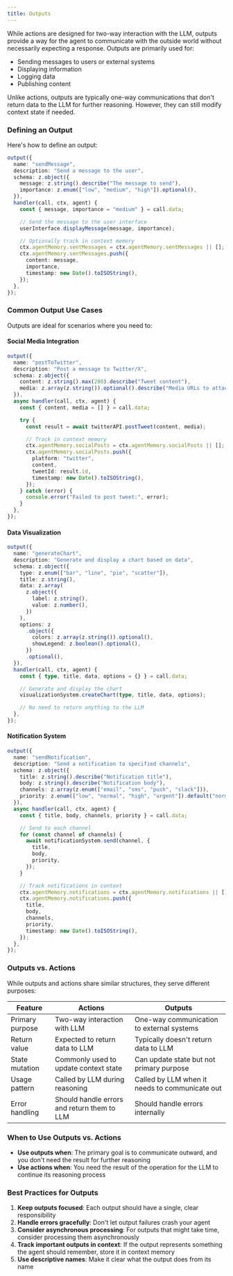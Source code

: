 ```yaml
---
title: Outputs
---
```


While actions are designed for two-way interaction with the LLM, outputs provide
a way for the agent to communicate with the outside world without necessarily
expecting a response. Outputs are primarily used for:

- Sending messages to users or external systems
- Displaying information
- Logging data
- Publishing content

Unlike actions, outputs are typically one-way communications that don't return
data to the LLM for further reasoning. However, they can still modify context
state if needed.

### Defining an Output

Here's how to define an output:

```ts
output({
  name: "sendMessage",
  description: "Send a message to the user",
  schema: z.object({
    message: z.string().describe("The message to send"),
    importance: z.enum(["low", "medium", "high"]).optional(),
  }),
  handler(call, ctx, agent) {
    const { message, importance = "medium" } = call.data;

    // Send the message to the user interface
    userInterface.displayMessage(message, importance);

    // Optionally track in context memory
    ctx.agentMemory.sentMessages = ctx.agentMemory.sentMessages || [];
    ctx.agentMemory.sentMessages.push({
      content: message,
      importance,
      timestamp: new Date().toISOString(),
    });
  },
});
```

### Common Output Use Cases

Outputs are ideal for scenarios where you need to:

#### Social Media Integration

```ts
output({
  name: "postToTwitter",
  description: "Post a message to Twitter/X",
  schema: z.object({
    content: z.string().max(280).describe("Tweet content"),
    media: z.array(z.string()).optional().describe("Media URLs to attach"),
  }),
  async handler(call, ctx, agent) {
    const { content, media = [] } = call.data;

    try {
      const result = await twitterAPI.postTweet(content, media);

      // Track in context memory
      ctx.agentMemory.socialPosts = ctx.agentMemory.socialPosts || [];
      ctx.agentMemory.socialPosts.push({
        platform: "twitter",
        content,
        tweetId: result.id,
        timestamp: new Date().toISOString(),
      });
    } catch (error) {
      console.error("Failed to post tweet:", error);
    }
  },
});
```

#### Data Visualization

```ts
output({
  name: "generateChart",
  description: "Generate and display a chart based on data",
  schema: z.object({
    type: z.enum(["bar", "line", "pie", "scatter"]),
    title: z.string(),
    data: z.array(
      z.object({
        label: z.string(),
        value: z.number(),
      })
    ),
    options: z
      .object({
        colors: z.array(z.string()).optional(),
        showLegend: z.boolean().optional(),
      })
      .optional(),
  }),
  handler(call, ctx, agent) {
    const { type, title, data, options = {} } = call.data;

    // Generate and display the chart
    visualizationSystem.createChart(type, title, data, options);

    // No need to return anything to the LLM
  },
});
```

#### Notification System

```ts
output({
  name: "sendNotification",
  description: "Send a notification to specified channels",
  schema: z.object({
    title: z.string().describe("Notification title"),
    body: z.string().describe("Notification body"),
    channels: z.array(z.enum(["email", "sms", "push", "slack"])),
    priority: z.enum(["low", "normal", "high", "urgent"]).default("normal"),
  }),
  async handler(call, ctx, agent) {
    const { title, body, channels, priority } = call.data;

    // Send to each channel
    for (const channel of channels) {
      await notificationSystem.send(channel, {
        title,
        body,
        priority,
      });
    }

    // Track notifications in context
    ctx.agentMemory.notifications = ctx.agentMemory.notifications || [];
    ctx.agentMemory.notifications.push({
      title,
      body,
      channels,
      priority,
      timestamp: new Date().toISOString(),
    });
  },
});
```

### Outputs vs. Actions

While outputs and actions share similar structures, they serve different
purposes:

| Feature         | Actions                                     | Outputs                                        |
| --------------- | ------------------------------------------- | ---------------------------------------------- |
| Primary purpose | Two-way interaction with LLM                | One-way communication to external systems      |
| Return value    | Expected to return data to LLM              | Typically doesn't return data to LLM           |
| State mutation  | Commonly used to update context state       | Can update state but not primary purpose       |
| Usage pattern   | Called by LLM during reasoning              | Called by LLM when it needs to communicate out |
| Error handling  | Should handle errors and return them to LLM | Should handle errors internally                |

### When to Use Outputs vs. Actions

- **Use outputs when**: The primary goal is to communicate outward, and you
  don't need the result for further reasoning
- **Use actions when**: You need the result of the operation for the LLM to
  continue its reasoning process

### Best Practices for Outputs

1. **Keep outputs focused**: Each output should have a single, clear
   responsibility
2. **Handle errors gracefully**: Don't let output failures crash your agent
3. **Consider asynchronous processing**: For outputs that might take time,
   consider processing them asynchronously
4. **Track important outputs in context**: If the output represents something
   the agent should remember, store it in context memory
5. **Use descriptive names**: Make it clear what the output does from its name
